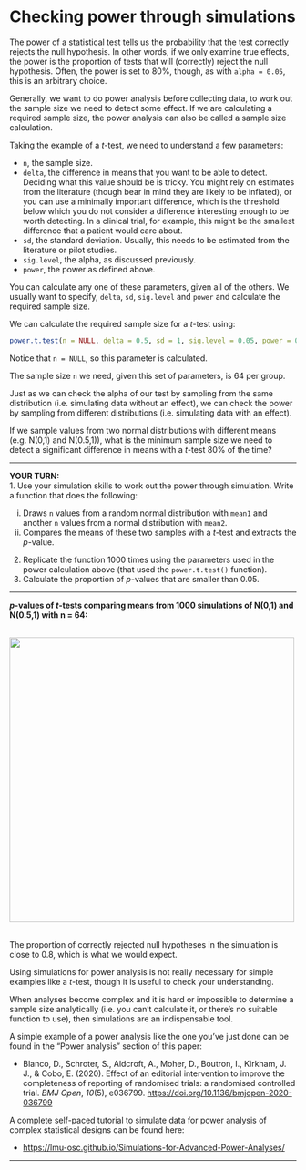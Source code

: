 # Checking power through simulations

The power of a statistical test tells us the probability that the test correctly rejects the null hypothesis. In other words, if we only examine true effects, the power is the proportion of tests that will (correctly) reject the null hypothesis. Often, the power is set to 80%, though, as with `alpha = 0.05`, this is an arbitrary choice. 

Generally, we want to do power analysis before collecting data, to work out the sample size we need to detect some effect. If we are calculating a required sample size, the power analysis can also be called a sample size calculation. 

Taking the example of a *t*-test, we need to understand a few parameters:

* `n`, the sample size.
* `delta`, the difference in means that you want to be able to detect. Deciding what this value should be is tricky. You might rely on estimates from the literature (though bear in mind they are likely to be inflated), or you can use a minimally important difference, which is the threshold below which you do not consider a difference interesting enough to be worth detecting. In a clinical trial, for example, this might be the smallest difference that a patient would care about. 
* `sd`, the standard deviation. Usually, this needs to be estimated from the literature or pilot studies. 
* `sig.level`, the alpha, as discussed previously. 
* `power`, the power as defined above.

You can calculate any one of these parameters, given all of the others. We usually want to specify, `delta`, `sd`, `sig.level` and `power` and calculate the required sample size.

We can calculate the required sample size for a *t*-test using:

```r
power.t.test(n = NULL, delta = 0.5, sd = 1, sig.level = 0.05, power = 0.8)
```

Notice that `n = NULL`, so this parameter is calculated. 

The sample size `n` we need, given this set of parameters, is 64 per group.


Just as we can check the alpha of our test by sampling from the same distribution (i.e. simulating data without an effect), we can check the power by sampling from different distributions (i.e. simulating data with an effect).

If we sample values from two normal distributions with different means (e.g. N(0,1) and N(0.5,1)), what is the minimum sample size we need to detect a significant difference in means with a *t*-test 80% of the time?

***

**YOUR TURN:**  
1. Use your simulation skills to work out the power through simulation.
Write a function that does the following: 

i) Draws `n` values from a random normal distribution with `mean1` and another `n` values from a normal distribution with `mean2`.
ii) Compares the means of these two samples with a *t*-test and extracts the *p*-value.
2. Replicate the function 1000 times using the parameters used in the power calculation above (that used the `power.t.test()` function). 
3. Calculate the proportion of *p*-values that are smaller than 0.05.

***

***p*-values of *t*-tests comparing means from 1000 simulations of N(0,1) and N(0.5,1) with n = 64:**  

<br/>
<img src="../assets/hist-power.png" width="500">  
<br/>

The proportion of correctly rejected null hypotheses in the simulation is close to 0.8, which is what we would expect. 

Using simulations for power analysis is not really necessary for simple examples like a *t*-test, though it is useful to check your understanding. 

When analyses become complex and it is hard or impossible to determine a sample size analytically (i.e. you can't calculate it, or there's no suitable function to use), then simulations are an indispensable tool.

A simple example of a power analysis like the one you've just done can be found in the "Power analysis" section of this paper:

* Blanco, D., Schroter, S., Aldcroft, A., Moher, D., Boutron, I., Kirkham, J. J., & Cobo, E. (2020). Effect of an editorial intervention to improve the completeness of reporting of randomised trials: a randomised controlled trial. *BMJ Open*, *10*(5), e036799. <a href="https://doi.org/10.1136/bmjopen-2020-036799" target="_blank">https://doi.org/10.1136/bmjopen-2020-036799</a>

A complete self-paced tutorial to simulate data for power analysis of complex statistical designs can be found here:

* <a href="https://lmu-osc.github.io/Simulations-for-Advanced-Power-Analyses/" target="_blank">https://lmu-osc.github.io/Simulations-for-Advanced-Power-Analyses/</a> 

***




